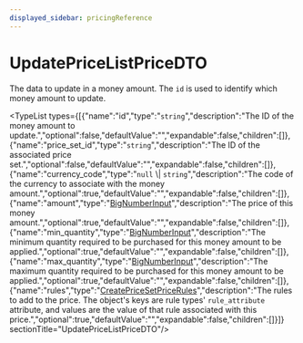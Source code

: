 ```yaml
---
displayed_sidebar: pricingReference
---
```



# UpdatePriceListPriceDTO

The data to update in a money amount. The `id` is used to identify which money amount to update.

<TypeList types={[{"name":"id","type":"`string`","description":"The ID of the money amount to update.","optional":false,"defaultValue":"","expandable":false,"children":[]},{"name":"price_set_id","type":"`string`","description":"The ID of the associated price set.","optional":false,"defaultValue":"","expandable":false,"children":[]},{"name":"currency_code","type":"`null` \\| `string`","description":"The code of the currency to associate with the money amount.","optional":true,"defaultValue":"","expandable":false,"children":[]},{"name":"amount","type":"[BigNumberInput](../types/pricing.BigNumberInput.mdx)","description":"The price of this money amount.","optional":true,"defaultValue":"","expandable":false,"children":[]},{"name":"min_quantity","type":"[BigNumberInput](../types/pricing.BigNumberInput.mdx)","description":"The minimum quantity required to be purchased for this money amount to be applied.","optional":true,"defaultValue":"","expandable":false,"children":[]},{"name":"max_quantity","type":"[BigNumberInput](../types/pricing.BigNumberInput.mdx)","description":"The maximum quantity required to be purchased for this money amount to be applied.","optional":true,"defaultValue":"","expandable":false,"children":[]},{"name":"rules","type":"[CreatePriceSetPriceRules](pricing.CreatePriceSetPriceRules.mdx)","description":"The rules to add to the price. The object's keys are rule types' `rule_attribute` attribute, and values are the value of that rule associated with this price.","optional":true,"defaultValue":"","expandable":false,"children":[]}]}  sectionTitle="UpdatePriceListPriceDTO"/>
